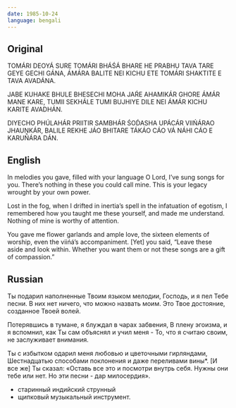 ```yaml
---
date: 1985-10-24
language: bengali
---
```


## Original

TOMÁRI DEOYÁ SURE TOMÁRI BHÁŚÁ BHARE
HE PRABHU TAVA TARE GEYE GECHI GÁNA,
ÁMÁRA BALITE NEI KICHU ETE
TOMÁRI SHAKTITE E TAVA AVADÁNA.

JABE KUHAKE BHULE BHESECHI MOHA JAŔE
AHAMIKÁR GHORE ÁMÁR MANE KARE,
TUMII SEKHÁLE TUMI BUJHIYE DILE
NEI ÁMÁR KICHU KARITE AVADHÁN.

DIYECHO PHÚLAHÁR PRIITIR SAMBHÁR
ŚOD́ASHA UPÁCÁR VIIŃÁRAO JHAUṊKÁR,
BALILE REKHE JÁO BHITARE TÁKÁO
CÁO VÁ NÁHI CÁO E KARUŃÁRA DÁN.

## English

In melodies you gave, filled with your language
O Lord, I’ve sung songs for you.
There’s nothing in these you could call mine.
This is your legacy wrought by your own power.

Lost in the fog, when I drifted in inertia’s spell
in the infatuation of egotism, I remembered how
you taught me these yourself,
and made me understand.
Nothing of mine is worthy of attention.

You gave me flower garlands and ample love,
the sixteen elements of worship,
even the viińá’s accompaniment.
[Yet] you said, “Leave these aside and look within.
Whether you want them or not
these songs are a gift of compassion.”

## Russian

Ты подарил наполненные Твоим языком мелодии,
Господь, и я пел Тебе песни.
В них нет ничего, что можно назвать моим.
Это Твое достояние, созданное Твоей волей.

Потерявшись в тумане,
я блуждал в чарах забвения,
В плену эгоизма, и я вспомнил, как
Ты сам объяснял и учил меня -
То, что я считаю своим, не заслуживает внимания.

Ты с избытком одарил меня любовью
и цветочными гирляндами,
Шестнадцатью способами поклонения
и даже переливами вины*.
[И все же] Ты сказал: «Оставь все это
и посмотри внутрь себя.
Нужны они тебе или нет.
Но эти песни - дар милосердия».

* старинный индийский струнный
* щипковый музыкальный инструмент.
